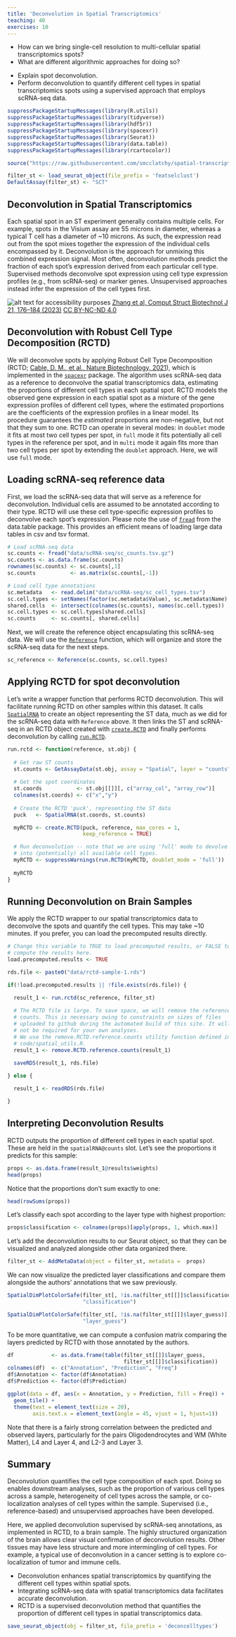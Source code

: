 ```yaml
---
title: 'Deconvolution in Spatial Transcriptomics'
teaching: 40
exercises: 10
---
```


:::::::::::::::::::::::::::::::::::::: questions 

- How can we bring single-cell resolution to multi-cellular spatial 
transcriptomics spots?
- What are different algorithmic approaches for doing so?

::::::::::::::::::::::::::::::::::::::::::::::::

::::::::::::::::::::::::::::::::::::: objectives

- Explain spot deconvolution.
- Perform deconvolution to quantify different cell types in spatial 
transcriptomics spots using a supervised approach that employs scRNA-seq data.

::::::::::::::::::::::::::::::::::::::::::::::::

```r
suppressPackageStartupMessages(library(R.utils))
suppressPackageStartupMessages(library(tidyverse))
suppressPackageStartupMessages(library(hdf5r))
suppressPackageStartupMessages(library(spacexr))
suppressPackageStartupMessages(library(Seurat))
suppressPackageStartupMessages(library(data.table))
suppressPackageStartupMessages(library(rcartocolor))

source("https://raw.githubusercontent.com/smcclatchy/spatial-transcriptomics/main/code/spatial_utils.R")

filter_st <- load_seurat_object(file_prefix = 'featselclust')
DefaultAssay(filter_st) <- "SCT"

```

## Deconvolution in Spatial Transcriptomics

Each spatial spot in an ST experiment generally contains multiple cells. For 
example, spots in the Visium assay are 55 microns in diameter, whereas a typical 
T cell has a diameter of ~10 microns.
As such, the expression read out from the spot mixes together the expression of 
the individual cells encompassed by it. Deconvolution is the approach for 
unmixing this combined expression signal. Most often, deconvolution methods 
predict the fraction of each spot's expression derived from each particular cell 
type. Supervised methods deconvolve spot expression using cell type expression 
profiles (e.g., from scRNA-seq) or marker genes. Unsupervised approaches instead 
infer the expression of the cell types first.

![Deconvolving spatial transcriptomics spots into their constituent cell types.](https://ars.els-cdn.com/content/image/1-s2.0-S200103702200558X-ga1_lrg.jpg){alt='alt text for accessibility purposes'}
<a href="https://www.sciencedirect.com/science/article/pii/S200103702200558X#f0015">Zhang et al,  Comput Struct Biotechnol J 21, 176–184 (2023)</a>
<a href="https://creativecommons.org/licenses/by-nc-nd/4.0/" rel="license">CC BY-NC-ND 4.0</a>

## Deconvolution with Robust Cell Type Decomposition (RCTD) 

We will deconvolve spots by applying Robust Cell Type Decomposition (RCTD; 
[Cable, D. M., et al., Nature Biotechnology, 2021](https://www.ncbi.nlm.nih.gov/pmc/articles/PMC8606190)),
which is implemented in the [`spacexr`](https://github.com/dmcable/spacexr) 
package. The algorithm uses scRNA-seq data as a reference to deconvolve the 
spatial transcriptomics data, estimating the proportions of different cell types
in each spatial spot. RCTD models the observed gene expression in each spatial 
spot as a mixture of the gene expression profiles of different cell types, where 
the estimated proportions are the coefficients of the expression profiles in a 
linear model. Its procedure guarantees the <em>estimated</em> proportions are 
non-negative, but not that they sum to one. RCTD can operate in several modes: 
in `doublet` mode it fits at most two cell types per spot, in `full` mode it 
fits potentially all cell types in the reference per spot, and in `multi` mode 
it again fits more than two cell types per spot by extending the `doublet` 
approach. Here, we will use `full` mode.

## Loading scRNA-seq reference data

First, we load the scRNA-seq data that will serve as a reference for
deconvolution. Individual cells are assumed to be annotated according to their 
type. RCTD will use these cell type-specific expression profiles to deconvolve 
each spot's expression. Please note the use of 
[`fread`](https://www.rdocumentation.org/packages/data.table/versions/1.15.4/topics/fread) 
from the data.table package. This provides an efficient means of loading large 
data tables in csv and tsv format.

```r
# Load scRNA-seq data
sc.counts <- fread("data/scRNA-seq/sc_counts.tsv.gz")
sc.counts <- as.data.frame(sc.counts)
rownames(sc.counts) <- sc.counts[,1]
sc.counts           <- as.matrix(sc.counts[,-1])

# Load cell type annotations
sc.metadata   <- read.delim("data/scRNA-seq/sc_cell_types.tsv")
sc.cell.types <- setNames(factor(sc.metadata$Value), sc.metadata$Name)
shared.cells  <- intersect(colnames(sc.counts), names(sc.cell.types))
sc.cell.types <- sc.cell.types[shared.cells]
sc.counts     <- sc.counts[, shared.cells]
```

Next, we will create the reference object encapsulating this scRNA-seq data.
We will use the [`Reference`](https://rdrr.io/github/dmcable/RCTD/man/Reference.html) function, which
will organize and store the scRNA-seq data for the next steps.

```r
sc_reference <- Reference(sc.counts, sc.cell.types)
```

## Applying RCTD for spot deconvolution

Let's write a wrapper function that performs RCTD deconvolution. This will 
facilitate running RCTD on other samples within this dataset. 
It calls [`SpatialRNA`](https://rdrr.io/github/dmcable/RCTD/man/SpatialRNA.html)
to create an object representing the ST data, much as we did for the
scRNA-seq data with `Reference` above. It then links the ST and scRNA-seq in an
RCTD object created with [`create.RCTD`](https://rdrr.io/github/dmcable/RCTD/man/create.RCTD.html)
and finally performs deconvolution by calling [`run.RCTD`](https://rdrr.io/github/dmcable/RCTD/man/run.RCTD.html).

```r
run.rctd <- function(reference, st.obj) {
  
  # Get raw ST counts
  st.counts <- GetAssayData(st.obj, assay = "Spatial", layer = "counts")
  
  # Get the spot coordinates
  st.coords           <- st.obj[[]][, c("array_col", "array_row")]
  colnames(st.coords) <- c("x","y")
    
  # Create the RCTD 'puck', representing the ST data
  puck   <- SpatialRNA(st.coords, st.counts)

  myRCTD <- create.RCTD(puck, reference, max_cores = 1, 
                        keep_reference = TRUE)

  # Run deconvolution -- note that we are using 'full' mode to devolve a spot 
  # into (potentially) all available cell types.
  myRCTD <- suppressWarnings(run.RCTD(myRCTD, doublet_mode = 'full'))
  
  myRCTD
}
```

## Running Deconvolution on Brain Samples

We apply the RCTD wrapper to our spatial transcriptomics data to deconvolve the 
spots and quantify the cell types. This may take ~10 minutes. If you prefer, 
you can load the precomputed results directly.

```r
# Change this variable to TRUE to load precomputed results, or FALSE to 
# compute the results here.
load.precomputed.results <- TRUE

rds.file <- paste0("data/rctd-sample-1.rds")

if(!load.precomputed.results || !file.exists(rds.file)) {

  result_1 <- run.rctd(sc_reference, filter_st)
  
  # The RCTD file is large. To save space, we will remove the reference 
  # counts. This is necessary owing to constraints on sizes of files 
  # uploaded to github during the automated build of this site. It will 
  # not be required for your own analyses.
  # We use the remove.RCTD.reference.counts utility function defined in 
  # code/spatial_utils.R.
  result_1 <- remove.RCTD.reference.counts(result_1)
  
  saveRDS(result_1, rds.file)

} else {

  result_1 <- readRDS(rds.file)

}
```

## Interpreting Deconvolution Results

RCTD outputs the proportion of different cell types in each spatial spot. These 
are held in the `spatialRNA@counts` slot. Let's see the proportions it predicts 
for this sample:

```r
props <- as.data.frame(result_1@results$weights)
head(props)
```

Notice that the proportions don't sum exactly to one:

```r
head(rowSums(props))
```

Let's classify each spot according to the layer type with highest proportion:

```r
props$classification <- colnames(props)[apply(props, 1, which.max)]
```

Let's add the deconvolution results to our Seurat object, so that they can be 
visualized and analyzed alongside other data organized there.

```r
filter_st <- AddMetaData(object = filter_st, metadata =  props)
```

We can now visualize the predicted layer classifications and compare them 
alongside the authors' annotations that we saw previously.

```r
SpatialDimPlotColorSafe(filter_st[, !is.na(filter_st[[]]$classification)], 
                        "classification")
```

```r
SpatialDimPlotColorSafe(filter_st[, !is.na(filter_st[[]]$layer_guess)], 
                        "layer_guess")
```


To be more quantitative, we can compute a confusion matrix comparing the layers 
predicted by RCTD with those annotated by the authors. 

```r
df            <- as.data.frame(table(filter_st[[]]$layer_guess, 
                                     filter_st[[]]$classification))
colnames(df)  <- c("Annotation", "Prediction", "Freq")
df$Annotation <- factor(df$Annotation)
df$Prediction <- factor(df$Prediction)

ggplot(data = df, aes(x = Annotation, y = Prediction, fill = Freq)) + 
  geom_tile() +
  theme(text = element_text(size = 20), 
        axis.text.x = element_text(angle = 45, vjust = 1, hjust=1))
```

Note that there is a fairly strong correlation between the predicted and 
observed layers, particularly for the pairs Oligodendrocytes and WM 
(White Matter), L4 and Layer 4, and L2-3 and Layer 3.

## Summary

Deconvolution quantifies the cell type composition of each spot. Doing so 
enables downstream analyses, such as the proportion of various cell types across 
a sample, heterogeneity of cell types across the sample, or co-localization 
analyses of cell types within the sample. Supervised (i.e., reference-based) and 
unsupervised approaches have been developed. 

Here, we applied deconvolution supervised by scRNA-seq annotations, as 
implemented in RCTD, to a brain sample. The highly structured organization of 
the brain allows clear visual confirmation of deconvolution results. Other 
tissues may have less structure and more intermingling of cell types. For 
example, a typical use of deconvolution in a cancer setting is to explore 
co-localization of tumor and immune cells.

:::::::::::::::::::::::::::::::::: keypoints

- Deconvolution enhances spatial transcriptomics by quantifying the different 
cell types within spatial spots.
- Integrating scRNA-seq data with spatial transcriptomics data facilitates 
accurate deconvolution.
- RCTD is a supervised deconvolution method that quantifies the proportion of 
different cell types in spatial transcriptomics data.

:::::::::::::::::::::::::::::::::::::::::::::


```r
save_seurat_object(obj = filter_st, file_prefix = 'deconcelltypes')
```
